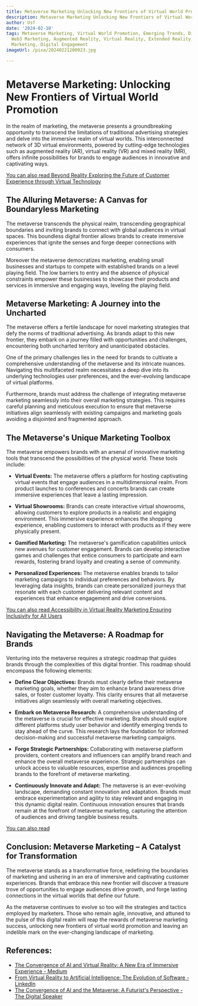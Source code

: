 ```yaml
---
title: Metaverse Marketing Unlocking New Frontiers of Virtual World Promotion
description: Metaverse Marketing Unlocking New Frontiers of Virtual World Promotion
author: Usf
date: '2024-02-10'
tags: Metaverse Marketing, Virtual World Promotion, Emerging Trends, Digital Transformation,
  Web3 Marketing, Augmented Reality, Virtual Reality, Extended Reality, Immersive
  Marketing, Digital Engagement
imageUrl: /pixa/20240221200923.jpg

---
```

# Metaverse Marketing: Unlocking New Frontiers of  Virtual  World Promotion

In the realm of marketing, the metaverse presents a groundbreaking  opportunity to transcend the limitations  of traditional advertising strategies  and delve into the  immersive realm of virtual worlds. This interconnected network of 3D virtual  environments, powered by cutting-edge technologies such as augmented reality (AR), virtual reality (VR) and  mixed reality (MR), offers  infinite possibilities  for brands to engage audiences in innovative  and captivating ways.

[You can also  read Beyond Reality Exploring the  Future of Customer Experience through Virtual Technology](Beyond%20Reality%20Exploring%20the%20Future%20of%20Customer%20Experience%20through%20Virtual%20Technology)


## The Alluring Metaverse: A  Canvas for Boundaryless Marketing

The metaverse transcends the physical realm, transcending geographical boundaries and inviting brands to connect  with global audiences in virtual spaces. This boundless digital frontier  allows brands to create immersive experiences that ignite the senses and forge deeper connections  with consumers.

Moreover the metaverse democratizes marketing, enabling small  businesses and startups to compete with established brands  on a  level playing  field. The low barriers to entry and the absence of physical constraints  empower  these businesses to showcase their products and services in immersive and engaging ways, leveling the playing field.

## Metaverse Marketing: A Journey into the Uncharted

The  metaverse offers a fertile landscape for novel marketing strategies that defy the norms of traditional advertising. As brands  adapt to this new  frontier,  they embark on a  journey filled with opportunities and challenges, encountering both uncharted territory  and unanticipated obstacles.

One of the primary challenges lies in the need for brands to cultivate a comprehensive  understanding of the metaverse and its intricate nuances.  Navigating this multifaceted realm necessitates a deep dive into its underlying technologies user preferences, and  the ever-evolving landscape of  virtual  platforms.

Furthermore, brands must address the challenge  of integrating metaverse marketing seamlessly into their overall marketing strategies. This requires careful planning and meticulous execution to ensure that metaverse initiatives align seamlessly with existing campaigns and marketing goals avoiding a disjointed and fragmented approach.

## The Metaverse's Unique Marketing  Toolbox

The metaverse empowers brands with an arsenal of  innovative marketing  tools that transcend the possibilities of the physical world. These tools include:

- **Virtual Events:** The metaverse offers a platform for hosting  captivating virtual events that engage audiences in a  multidimensional realm. From product launches to conferences and concerts brands  can create immersive experiences  that leave a lasting impression.


- **Virtual Showrooms:** Brands can create interactive virtual showrooms, allowing customers to explore products in a realistic  and engaging environment. This immersive experience enhances  the shopping experience, enabling customers to interact with products as if they were  physically present.


- **Gamified Marketing:** The metaverse's gamification capabilities unlock  new avenues for customer engagement.  Brands  can develop interactive games  and challenges that entice  consumers to participate and earn rewards, fostering brand loyalty  and creating a sense of  community.


- **Personalized Experiences:** The metaverse enables brands to tailor marketing campaigns to individual preferences and behaviors. By leveraging data insights, brands can create personalized journeys that  resonate with each customer  delivering relevant content and experiences that enhance engagement and drive conversions.

[You can also read Accessibility in Virtual Reality Marketing Ensuring Inclusivity for All Users](Accessibility%20in%20Virtual%20Reality%20Marketing%20Ensuring%20Inclusivity%20for%20All%20Users)


## Navigating the Metaverse: A Roadmap for Brands

Venturing into the metaverse requires  a strategic roadmap that guides brands through the complexities of this digital frontier. This roadmap should encompass the following elements:

-  **Define Clear Objectives:** Brands must clearly define their metaverse marketing goals, whether they aim to enhance brand awareness drive sales, or foster customer loyalty. This clarity ensures that all metaverse initiatives align seamlessly with overall marketing objectives.


- **Embark on Metaverse Research:** A comprehensive understanding of the metaverse  is crucial for effective marketing.  Brands should  explore  different platforms study user behavior and identify emerging trends to stay ahead of the curve. This research lays the foundation for informed decision-making and successful metaverse marketing campaigns.


- **Forge Strategic Partnerships:** Collaborating with metaverse platform providers, content creators and influencers can amplify brand reach and enhance the overall metaverse  experience. Strategic partnerships can unlock access to valuable resources, expertise and audiences propelling brands to the forefront of metaverse marketing.


- **Continuously  Innovate and Adapt:** The metaverse is an ever-evolving landscape, demanding constant innovation and adaptation. Brands must embrace experimentation and agility to  stay relevant and engaging in this dynamic digital realm. Continuous innovation ensures that brands  remain at the forefront of metaverse  marketing, capturing the attention of audiences and driving tangible business  results.

[You can  also read ]()


## Conclusion: Metaverse Marketing  –  A Catalyst  for Transformation

The metaverse stands as a transformative force, redefining the boundaries  of  marketing and ushering  in an era  of immersive and captivating customer experiences. Brands that embrace this new frontier will  discover a treasure  trove of opportunities to engage  audiences drive growth, and forge  lasting connections in the virtual worlds that define our future.

As the metaverse continues to evolve so too  will  the strategies and tactics employed by marketers.  Those who remain agile, innovative, and attuned to the pulse of this digital realm will reap the rewards of metaverse marketing success, unlocking new frontiers of virtual world promotion  and leaving an indelible mark on the ever-changing landscape of marketing.

## References:
- [The Convergence of AI and Virtual Reality: A New Era of Immersive Experience - Medium](https://medium.com/aimonks/the-convergence-of-ai-and-virtual-reality-a-new-era-of-immersive-experience-89f7967a5f1f)
- [From Virtual Reality to Artificial Intelligence: The Evolution of Software - LinkedIn](https://www.linkedin.com/pulse/from-virtual-reality-artificial-intelligence-evolution-software)
- [The Convergence of AI and the Metaverse: A Futurist's Perspective - The Digital Speaker](https://www.thedigitalspeaker.com/convergence-ai-metaverse-futurists-perspective/)
